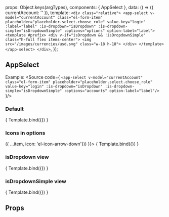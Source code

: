 
<Meta title="ui-framework/AppSelect" component={AppSelect} />

  props: Object.keys(argTypes),
  components: { AppSelect },
  data: () => ({
    currentAccount: ''
  }),
  template: `
      <div class="relative">
        <app-select
          v-model="currentAccount"
          class="el-form-item"
          placeholder="placeholder.select.choose_role"
          value-key="login"
          :label="label"
          :is-dropdown="isDropdown"
          :is-dropdown-simple="isDropdownSimple"
          :options="options"
          option-label="label">
          <template #prefix>
            <div v-if="isDropdown && !isDropdownSimple" class="h-full flex items-center">
              <img
                src="/images/currencies/usd.svg"
                class="w-18 h-18">
            </div>
          </template>
        </app-select>
      </div>
    `,
});


## AppSelect

Example:
<Source code={
  `<app-select
      v-model="currentAccount"
      class="el-form-item"
      placeholder="placeholder.select.choose_role"
      value-key="login"
      :is-dropdown="isDropdown"
      :is-dropdown-simple="isDropdownSimple"
      :options="accounts"
      option-label="label"/>
`}/>

### Default
<Canvas>
  <Story name="Default view" args={{ options: ACCOUNTS }}>
    { Template.bind({}) }
  </Story>
</Canvas>

### Icons in options
<Canvas>
  <Story name="Icons in options" args={{ options: ACCOUNTS.map(item => ({ ...item, icon: 'el-icon-arrow-down'})) }}>
    { Template.bind({}) }
  </Story>
</Canvas>

### isDropdown view
<Canvas>
  <Story name="Secondary view" args={{ options: ACCOUNTS, isDropdown: true }}>
    { Template.bind({}) }
  </Story>
</Canvas>

### isDropdownSimple view
<Canvas>
  <Story name="With badge view" args={{ options: ACCOUNTS, isDropdown: true, isDropdownSimple: true, label: "All" }}>
    { Template.bind({}) }
  </Story>
</Canvas>


## Props
<ArgsTable story="Default view" />
